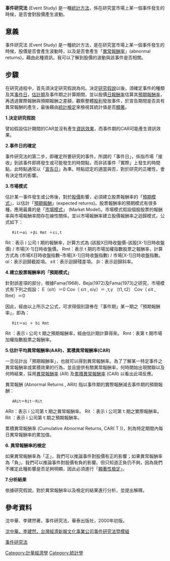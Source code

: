 {{expert}}
'''事件研究法''' (Event Study) 是一種[[統計方法|統計方法]]，係在研究當市場上某一個事件發生的時候，是否會對股價產生波動。


== 意義 ==

事件研究法 (Event Study) 是一種統計方法，是在研究當市場上某一個事件發生的時候，股價是否會產生波動時，以及是否會產生「[[異常報酬率|異常報酬率]]」(abnormal returns)，藉由此種資訊，我可以了解到股價的波動與該事件是否相關。

== 步驟 ==

在研究過程中，首先須決定研究假說為何。決定[[研究假說|研究假說]]以後，須確定事件的種類及其[[事件日|事件日]]，[[估計期|估計期]]及事件期之計算期間，並以股價[[日報酬率|日報酬率]]估算其[[預期報酬率|預期報酬率]]，再透過實際報酬與預期報酬之差額，觀察整體[[股利|股利]]發放事件，於宣告期間是否具有異常報酬的產生，最後藉由[[統計檢定|統計檢定]]來檢視其統計值是否[[顯著|顯著]]。


'''1.決定研究假說'''

譬如假設估計期間的CAR並沒有產生[[資訊效果|資訊效果]]，而事件期的CAR可能產生資訊效果。


'''2.事件日的確定'''

事件研究法的第二步，即確定所要研究的事件。所謂的「事件日」，係指市場「接收」到該事件即將發生或可能發生的時間點，而非該事件「實際」上發生的時間點，此時點通常以「[[宣告日|宣告日]]」為準。時點認定的適當與否，對於研究的正確性，會有決定性的影響。


'''3.市場模式'''

估計某一事件發生或公佈後，對於[[股價|股價]]影響，必須建立股票報酬率的「[[預期模式|預期模式]]」，以估計「[[預期報酬|預期報酬]]」(expected returns)。股票報酬率的預期模式有很多種，應用最廣的是「[[市場模式|市場模式]]」 (Market Model)。市場模式假設個股股票的報酬率與市場報酬率間存在線性關係，並以市場報酬率建立股價報酬率之迴歸模式，公式如下：
 
    Rit＝αi ＋βi Rmt ＋εi,t

Rit：表示 i 公司 t 期的報酬率，計算方式為 (該股X日時收盤價–該股[X-1]日時收盤價)  / 市場[X-1]日時收盤價。 
Rmt：表示 t 期的市場加權指數股票之報酬率，計算方式為 (市場X日時收盤指數–市場[X-1]日時收盤指數)  / 市場[X-1]日時收盤指數。 
αi：表示迴歸截距項。
εit：表示迴歸殘差項。 
βi：表示迴歸斜率。 


'''4.建立股票報酬率的「預期模式」'''
  
針對誤差項的部分，根據Fama(1968)、Beja(1972)及Fama(1973)之研究，市場模式有下列之假設： 
E（εit）＝0            
Cov（ εiτ , εiγ）＝                 ,τ,γ  〔t1, t2〕
Cov（ εit , Rmt）＝0
  
因此，經由以上所示之公式，可求得個別證券在「事件期」某一期之「預期報酬率」，即為： 

    Rit＝ai ＋ bi Rmt

Rit ：表示 i 公司ｔ期之預期報酬率，經由估計期計算得來。 
Rmt：表第ｔ期市場加權指數股票之報酬率。


'''5.估計平均異常報酬率(AAR)、累積異常報酬率(CAR)'''

一旦估計出「預期報酬率」，也就可以得到異常報酬率。為了了解某一特定事件之異常報酬率或累積效果的行為，並且提供有關異常報酬率，何時開始出現關聯以及何時結束，採用[[異常報酬率|異常報酬率]] (AR) 及[[累積異常報酬率|累積異常報酬率]] (CAR) 以看出此項反應。
  
異常報酬 (Abnormal Returns , ARit) 指以事件期的實際報酬減去事件期的預期報酬：

    ARit＝Rit－Rit    

ARit：表示 i 公司第ｔ期之異常報酬率。 
Rit ：表示 i 公司第ｔ期之實際報酬率。 
Rit   ：表示 i 公司第ｔ期之預期報酬率。
  
累積異常報酬率 (Cumulative Abnormal Returns, CAR( T ))，則為特定期間內每日異常報酬率的累加值。


'''6. 異常報酬率的檢定'''

如果異常報酬率為「正」，我們可以推論事件對股價有正的影響；如果異常報酬率為「負」，我們可以推論事件對股價有負的影響。但只知道正負仍不夠，因為我們不確定此種影響是否足夠明顯，因此必須進行「[[顯著性檢定|顯著性檢定]]」。


'''7.分析結果'''

依據研究假說，對於異常報酬率以及檢定的結果進行分析，並提出解釋。

== 參考資料 ==

沈中華、李建然著，事件研究法，華泰出版社，2000年初版。  

[http://library.knjc.edu.tw/e/event200506.pdf 沈中華、李建然，台灣經濟新報文化事業公司事件研究法暨模組]{{dead link|date=2017年11月 |bot=InternetArchiveBot |fix-attempted=yes }}

[http://www.wretch.cc/blog/bushmanwang&article_id=9303708 事件研究法]

[[Category:計量經濟學|Category:計量經濟學]]

[[Category:統計學|Category:統計學]]